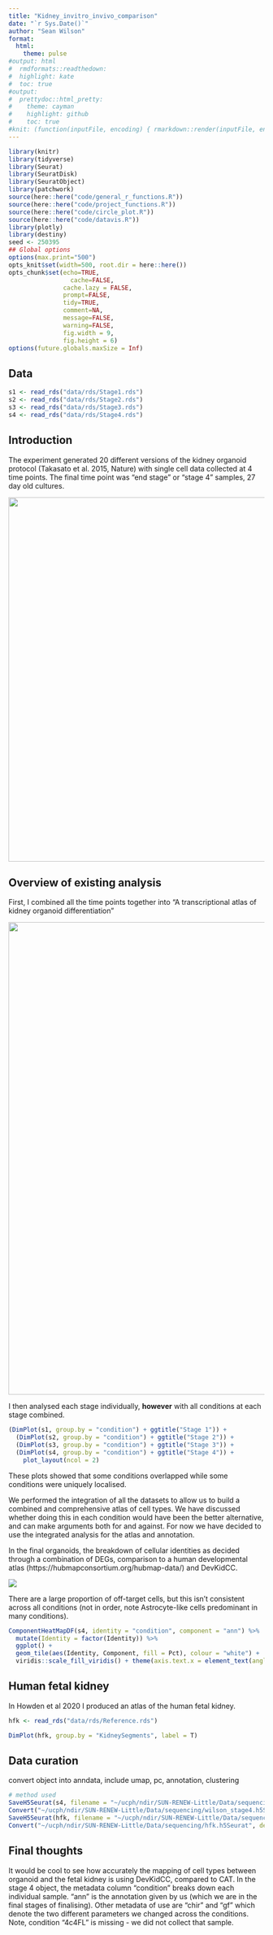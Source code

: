 ```yaml
---
title: "Kidney_invitro_invivo_comparison"
date: "`r Sys.Date()`"
author: "Sean Wilson"
format:
  html:
    theme: pulse
#output: html
#  rmdformats::readthedown:
#  highlight: kate
#  toc: true
#output:
#  prettydoc::html_pretty:
#    theme: cayman
#    highlight: github
#    toc: true
#knit: (function(inputFile, encoding) { rmarkdown::render(inputFile, encoding = encoding, output_dir = here::here("docs/"))})
---
```


```r
library(knitr)
library(tidyverse)
library(Seurat)
library(SeuratDisk)
library(SeuratObject)
library(patchwork)
source(here::here("code/general_r_functions.R"))
source(here::here("code/project_functions.R"))
source(here::here("code/circle_plot.R"))
source(here::here("code/datavis.R"))
library(plotly)
library(destiny)
seed <- 250395
## Global options
options(max.print="500")
opts_knit$set(width=500, root.dir = here::here())
opts_chunk$set(echo=TRUE,
	             cache=FALSE,
               cache.lazy = FALSE,
               prompt=FALSE,
               tidy=TRUE,
               comment=NA,
               message=FALSE,
               warning=FALSE,
               fig.width = 9,
               fig.height = 6)
options(future.globals.maxSize = Inf)
```

## Data

```r
s1 <- read_rds("data/rds/Stage1.rds")
s2 <- read_rds("data/rds/Stage2.rds")
s3 <- read_rds("data/rds/Stage3.rds")
s4 <- read_rds("data/rds/Stage4.rds")

```

## Introduction

The experiment generated 20 different versions of the kidney organoid protocol (Takasato et al. 2015, Nature) with single cell data collected at 4 time points. The final time point was "end stage" or "stage 4" samples, 27 day old cultures.

![](images/Protocol.png){width="717"}

## Overview of existing analysis

First, I combined all the time points together into "A transcriptional atlas of kidney organoid differentiation"

![](images/Atlas.png){width="930"}

I then analysed each stage individually, **however** with all conditions at each stage combined.

```r
(DimPlot(s1, group.by = "condition") + ggtitle("Stage 1")) +
  (DimPlot(s2, group.by = "condition") + ggtitle("Stage 2")) +
  (DimPlot(s3, group.by = "condition") + ggtitle("Stage 3")) +
  (DimPlot(s4, group.by = "condition") + ggtitle("Stage 4")) +
    plot_layout(ncol = 2)
```

These plots showed that some conditions overlapped while some conditions were uniquely localised.

We performed the integration of all the datasets to allow us to build a combined and comprehensive atlas of cell types. We have discussed whether doing this in each condition would have been the better alternative, and can make arguments both for and against. For now we have decided to use the integrated analysis for the atlas and annotation.

In the final organoids, the breakdown of cellular identities as decided through a combination of DEGs, comparison to a human developmental atlas (https://hubmapconsortium.org/hubmap-data/) and DevKidCC.

![](images/D27_umaps.png)

There are a large proportion of off-target cells, but this isn't consistent across all conditions (not in order, note Astrocyte-like cells predominant in many conditions).

```r
ComponentHeatMapDF(s4, identity = "condition", component = "ann") %>% 
  mutate(Identity = factor(Identity)) %>% 
  ggplot() +
  geom_tile(aes(Identity, Component, fill = Pct), colour = "white") +
  viridis::scale_fill_viridis() + theme(axis.text.x = element_text(angle=45, vjust = 1, hjust = 1))

```

## Human fetal kidney

In Howden et al 2020 I produced an atlas of the human fetal kidney.

```r
hfk <- read_rds("data/rds/Reference.rds")

```

```r
DimPlot(hfk, group.by = "KidneySegments", label = T)
```

## Data curation

convert object into anndata, include umap, pc, annotation, clustering

```r
# method used
SaveH5Seurat(s4, filename = "~/ucph/ndir/SUN-RENEW-Little/Data/sequencing/wilson_stage4.h5Seurat")
Convert("~/ucph/ndir/SUN-RENEW-Little/Data/sequencing/wilson_stage4.h5Seurat", dest = "h5ad")
SaveH5Seurat(hfk, filename = "~/ucph/ndir/SUN-RENEW-Little/Data/sequencing/hfk.h5Seurat")
Convert("~/ucph/ndir/SUN-RENEW-Little/Data/sequencing/hfk.h5Seurat", dest = "h5ad")

```


## Final thoughts

It would be cool to see how accurately the mapping of cell types between organoid and the fetal kidney is using DevKidCC, compared to CAT.
In the stage 4 object, the metadata column "condition" breaks down each individual sample. "ann" is the annotation given by us (which we are in the final stages of finalising). Other metadata of use are "chir" and "gf" which denote the two different parameters we changed across the conditions. Note, condition "4c4FL" is missing - we did not collect that sample.




